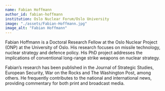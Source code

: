 ```yaml
---
name: Fabian Hoffmann
author_id: fabian-hoffmann
institution: Oslo Nuclear Forum/Oslo University
image: "./assets/Fabian-Hoffmann.jpg"
image_alt: "Fabian Hoffmann"
---
```

Fabian Hoffmann is a Doctoral Research Fellow at the Oslo Nuclear Project (ONP) at the University of Oslo. His research focuses on missile technology, nuclear strategy and defence policy. His PhD project addresses the implications of conventional long-range strike weapons on nuclear strategy.

Fabian’s research has been published in the Journal of Strategic Studies, European Security, War on the Rocks and The Washington Post, among others. He frequently contributes to the national and international news, providing commentary for both print and broadcast media.
